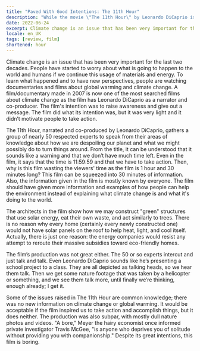 ```yaml
---
title: "Paved With Good Intentions: The 11th Hour"
description: "While the movie \"The 11th Hour\" by Leonardo DiCaprio is created with nice thoughts, the execution is not so well thought."
date: 2022-06-24
excerpt: Climate change is an issue that has been very important for the last two decades. People have started to worry about what is going to happen to the world and humans if we continue this usage of materials and energy. To learn what happened and to have new perspectives, people are watching documentaries and films about global warming and climate change. A film/documentary made in 2007 is now one of the most searched films about climate change as the film has Leonardo DiCaprio as a narrator and co-producer. The film's intention was to raise awareness and give out a message. The film did what its intention was, but it was very light and it didn’t motivate people to take action.
locale: en_UK
tags: [review, film]
shortened: hour
---
```

Climate change is an issue that has been very important for the last two decades. People have started to worry about what is going to happen to the world and humans if we continue this usage of materials and energy. To learn what happened and to have new perspectives, people are watching documentaries and films about global warming and climate change. A film/documentary made in 2007 is now one of the most searched films about climate change as the film has Leonardo DiCaprio as a narrator and co-producer. The film's intention was to raise awareness and give out a message. The film did what its intention was, but it was very light and it didn’t motivate people to take action.

The 11th Hour, narrated and co-produced by Leonardo DiCaprio, gathers a group of nearly 50 respected experts to speak from their areas of knowledge about how we are despoiling our planet and what we might possibly do to turn things around. From the title, it can be understood that it sounds like a warning and that we don’t have much time left. Even in the film, it says that the time is 11:59:59 and that we have to take action. Then, why is this film wasting the viewers' time as the film is 1 hour and 30 minutes long? This film can be squeezed into 30 minutes of information. Also, the information given in the film is mostly known by everyone. The film should have given more information and examples of how people can help the environment instead of explaining what climate change is and what it's doing to the world. 

The architects in the film show how we may construct "green" structures that use solar energy, eat their own waste, and act similarly to trees. There is no reason why every home (certainly every newly constructed one) would not have solar panels on the roof to help heat, light, and cool itself. Actually, there is just one reason: the energy companies would resist any attempt to reroute their massive subsidies toward eco-friendly homes. 

The film’s production was not great either. The 50 or so experts intercut and just talk and talk. Even Leonardo DiCaprio sounds like he’s presenting a school project to a class. They are all depicted as talking heads, so we hear them talk. Then we get some nature footage that was taken by a helicopter or something, and we see them talk more, until finally we’re thinking, enough already; I get it. 

Some of the issues raised in The 11th Hour are common knowledge; there was no new information on climate change or global warming. It would be acceptable if the film inspired us to take action and accomplish things, but it does neither. The production was also subpar, with mostly dull nature photos and videos. "A bore," Meyer the hairy economist once informed private investigator Travis McGee, "is anyone who deprives you of solitude without providing you with companionship." Despite its great intentions, this film is boring.